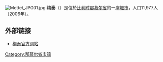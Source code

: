 {{Unreferenced|time=2018-08-17T14:18:06+00:00}}
[[File:Mettet_JPG01.jpg|thumb]]
'''梅泰'''（{{lang-fr|Mettet}}）是位於[[比利时|比利时]][[那慕尔省|那慕尔省]]的一座[[城市|城市]]，人口11,977人（2006年）。

== 外部链接 ==
*[http://www.mettet.be/ 梅泰官方网站] {{Wayback|url=http://www.mettet.be/ |date=20010611172631 }}

{{那慕尔省市区}}
{{Authority control}}

{{DEFAULTSORT:Mettet}}
[[Category:那慕尔省市镇|Category:那慕尔省市镇]]


{{Belgium-geo-stub}}